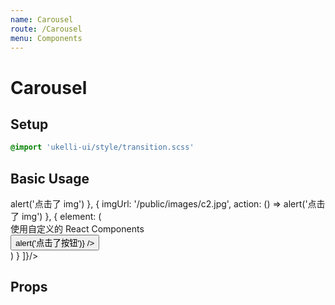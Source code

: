 ```yaml
---
name: Carousel
route: /Carousel
menu: Components
---
```



# Carousel

## Setup

```scss
@import 'ukelli-ui/style/transition.scss'
```

## Basic Usage

<Playground>
  <Carousel
    styleConfig={{
      width: '100%',
      height: 500
    }}
    carouselItems={[
      {
        imgUrl: '/public/images/c1.jpg',
        action: () => alert('点击了 img')
      },
      {
        imgUrl: '/public/images/c2.jpg',
        action: () => alert('点击了 img')
      },
      {
        element: (
          <div className="p20 t_white">
            <div>使用自定义的 React Components</div>
            <Button text="任意的组件" onClick={e => alert('点击了按钮')} />
          </div>
        )
      }
    ]}/>
</Playground>

## Props

<Props of={Carousel} />
